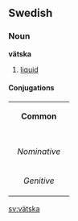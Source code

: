 ==Swedish==
===Noun===
'''vätska'''

#[[liquid]]

====Conjugations====
{| border=1 cellspacing=0 
| bgcolor=#FFFFF0 colspan=5 align=center | '''Common''' 
|- 
|- bgcolor=#FFFFF0 align=center 
! rowspan=2 | 
| colspan=2 width=105 | ''Singular'' 
| colspan=2 | ''Plural'' 
|- bgcolor=#FFFFF0 align=center 
| width=105 | ''Indefinite'' 
| width=105 | ''Definite'' 
| width=105 | ''Indefinite'' 
|  width=105 | ''Definite'' 
|- align=center 
| width=105 bgcolor=#FFFFF0 | ''Nominative'' 
| [[vätska]] 
| [[vätskan]] 
| [[vätskor]] 
| [[vätskorna]] 
|- align=center 
| width=105 bgcolor=#FFFFF0 | ''Genitive'' 
| [[vätskas]] 
| [[vätskans]] 
| [[vätskors]] 
| [[vätskornas]] 
|} 

[[sv:vätska]]